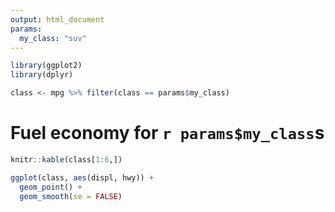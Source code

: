 ```yaml
---
output: html_document
params:
  my_class: "suv"
---
```


```r
library(ggplot2)
library(dplyr)

class <- mpg %>% filter(class == params$my_class)
```

# Fuel economy for `r params$my_class`s


```r
knitr::kable(class[1:6,])
```


```r
ggplot(class, aes(displ, hwy)) + 
  geom_point() + 
  geom_smooth(se = FALSE)
```